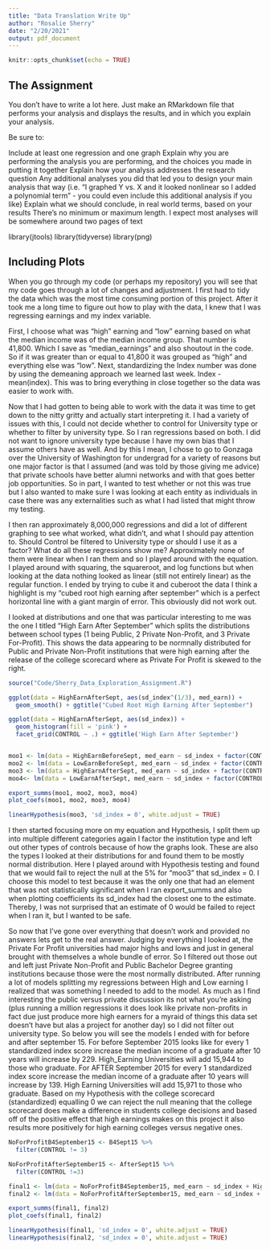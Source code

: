 ```yaml
---
title: "Data Translation Write Up"
author: "Rosalie Sherry"
date: "2/20/2021"
output: pdf_document
---
```


```r
knitr::opts_chunk$set(echo = TRUE)
```

## The Assignment
You don’t have to write a lot here. Just make an RMarkdown file that performs your analysis and displays the results, and in which you explain your analysis.

Be sure to:

Include at least one regression and one graph
Explain why you are performing the analysis you are performing, and the choices you made in putting it together
Explain how your analysis addresses the research question
Any additional analyses you did that led you to design your main analysis that way (i.e. “I graphed Y vs. X and it looked nonlinear so I added a polynomial term” - you could even include this additional analysis if you like)
Explain what we should conclude, in real world terms, based on your results
There’s no minimum or maximum length. I expect most analyses will be somewhere around two pages of text

library(jtools)
library(tidyverse)
library(png)

## Including Plots

When you go through my code (or perhaps my repository) you will see that my code goes through a lot of changes and adjustment. I first had to tidy the data which was the most time consuming portion of this project. After it took me a long time to figure out how to play with the data, I knew that I was regressing earnings and my index variable. 

First, I choose what was "high" earning and "low" earning based on what the median income was of the median income group. That number is 41,800. Which I save as "median_earnings" and also shoutout in the code. So if it was greater than or equal to 41,800 it was grouped as "high" and everything else was "low". 
Next, standardizing the Index number was done by using the demeaning approach we learned last week. Index - mean(index). This was to bring everything in close together so the data was easier to work with.

Now that I had gotten to being able to work with the data it was time to get down to the nitty gritty and actually start interpreting it. I had a variety of issues with this, I could not decide whether to control for University type or whether to filter by university type. So I ran regressions based on both. I did not want to ignore university type because I have my own bias that I assume others have as well. And by this I mean, I chose to go to Gonzaga over the University of Washington for undergrad for a variety of reasons but one major factor is that I assumed (and was told by those giving me advice) that private schools have better alumni networks and with that goes better job opportunities. So in part, I wanted to test whether or not this was true but I also wanted to make sure I was looking at each entity as individuals in case there was any externalities such as what I had listed that might throw my testing. 

I then ran approximately 8,000,000 regressions and did a lot of different graphing to see what worked, what didn't, and what I should pay attention to. Should Control be filtered to University type or should I use it as a factor? What do all these regressions show me? Approximately none of them were linear when I ran them and so I played around with the equation. I played around with squaring, the squareroot, and log functions but when looking at the data nothing looked as linear (still not entirely linear) as the regular function. I ended by trying to cube it and cuberoot the data I think a highlight is my "cubed root high earning after september" which is a perfect horizontal line with a giant margin of error. This obviously did not work out. 

I looked at distributions and one that was particular interesting to me was the one I titled "High Earn After September" which splits the distributions between school types (1 being Public, 2 Private Non-Profit, and 3 Private For-Profit). This shows the data appearing to be normnally distributed for Public and Private Non-Profit institutions that were high earning after the release of the college scorecard where as Private For Profit is skewed to the right. 

```r

source("Code/Sherry_Data_Exploration_Assignment.R")

ggplot(data = HighEarnAfterSept, aes(sd_index^(1/3), med_earn)) +
  geom_smooth() + ggtitle("Cubed Root High Earning After September")

ggplot(data = HighEarnAfterSept, aes(sd_index)) +
  geom_histogram(fill = 'pink') +
  facet_grid(CONTROL ~ .) + ggtitle('High Earn After September')


moo1 <- lm(data = HighEarnBeforeSept, med_earn ~ sd_index + factor(CONTROL))
moo2 <- lm(data = LowEarnBeforeSept, med_earn ~ sd_index + factor(CONTROL))
moo3 <- lm(data = HighEarnAfterSept, med_earn ~ sd_index + factor(CONTROL))
moo4<- lm(data = LowEarnAfterSept, med_earn ~ sd_index + factor(CONTROL))

export_summs(moo1, moo2, moo3, moo4)
plot_coefs(moo1, moo2, moo3, moo4)

linearHypothesis(moo3, 'sd_index = 0', white.adjust = TRUE)
```
I then started focusing more on my equation and Hypothesis, I split them up into multiple different categories again I factor the institution type and left out other types of controls because of how the graphs look. These are also the types I looked at their distributions for and found them to be mostly normal distribution. Here I played around with Hypothesis testing and found that we would fail to reject the null at the 5% for "moo3" that sd_index = 0. I choose this model to test because it was the only one that had an element that was not statistically significant when I ran export_summs and also when plotting coefficients its sd_index had the closest one to the estimate. Thereby, I was not surprised that an estimate of 0 would be failed to reject when I ran it, but I wanted to be safe. 

So now that I've gone over everything that doesn't work and provided no answers lets get to the real answer. Judging by everything I looked at, the Private For Profit universities had major highs and lows and just in general brought with themselves a whole bundle of error. So I filtered out those out and left just Private Non-Profit and Public Bachelor Degree granting institutions because those were the most normally distributed. After running a lot of models splitting my regressions between High and Low earning I realized that was something I needed to add to the model. As much as I find interesting the public versus private discussion its not what you're asking (plus running a million regressions it does look like private non-profits in fact due just produce more high earners for a myraid of things this data set doesn't have but alas a project for another day) so I did not filter out university type. So below you will see the models I ended with for before and after september 15. For before September 2015 looks like for every 1 standardized index score increase the median income of a graduate after 10 years will increase by 229. High_Earning Universities will add 15,944 to those who graduate. For AFTER September 2015 for every 1 standardized index score increase the median income of a graduate after 10 years will increase by 139. High Earning Universities will add 15,971 to those who graduate. Based on my Hypothesis with the college scorecard (standardized) equalling 0 we can reject the null meaning that the college scorecard does make a difference in students college decisions and based off of the positive effect that high earnings makes on this project it also results more positively for high earning colleges versus negative ones. 
```r
NoForProfitB4September15 <- B4Sept15 %>%
  filter(CONTROL != 3)

NoForProfitAfterSeptember15 <- AfterSept15 %>%
  filter(CONTROL !=3)

final1 <- lm(data = NoForProfitB4September15, med_earn ~ sd_index + High_Earn)
final2 <- lm(data = NoForProfitAfterSeptember15, med_earn ~ sd_index + High_Earn)

export_summs(final1, final2)
plot_coefs(final1, final2)

linearHypothesis(final1, 'sd_index = 0', white.adjust = TRUE)
linearHypothesis(final2, 'sd_index = 0', white.adjust = TRUE)
```

